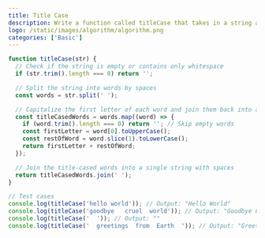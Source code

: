 ```yaml
---
title: Title Case
description: Write a function called titleCase that takes in a string and returns the string with the first letter of each word capitalized.
logo: /static/images/algorithm/algorithm.png
categories: ['Basic']
---
```


```js
function titleCase(str) {
  // Check if the string is empty or contains only whitespace
  if (str.trim().length === 0) return '';

  // Split the string into words by spaces
  const words = str.split(' ');

  // Capitalize the first letter of each word and join them back into a string
  const titleCasedWords = words.map((word) => {
    if (word.trim().length === 0) return ''; // Skip empty words
    const firstLetter = word[0].toUpperCase();
    const restOfWord = word.slice(1).toLowerCase();
    return firstLetter + restOfWord;
  });

  // Join the title-cased words into a single string with spaces
  return titleCasedWords.join(' ');
}

// Test cases
console.log(titleCase('hello world')); // Output: "Hello World"
console.log(titleCase('goodbye   cruel  world')); // Output: "Goodbye Cruel World"
console.log(titleCase('  ')); // Output: ""
console.log(titleCase('  greetings  from  Earth  ')); // Output: "Greetings From Earth"
```
